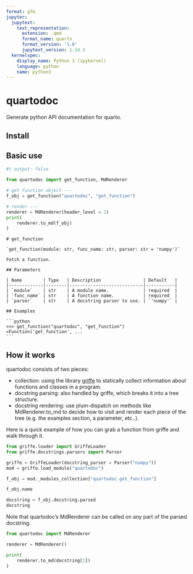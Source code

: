 ```yaml
---
format: gfm
jupyter:
  jupytext:
    text_representation:
      extension: .qmd
      format_name: quarto
      format_version: '1.0'
      jupytext_version: 1.14.1
  kernelspec:
    display_name: Python 3 (ipykernel)
    language: python
    name: python3
---
```


# quartodoc

Generate python API documentation for quarto.

## Install

## Basic use

```python
#| output: false

from quartodoc import get_function, MdRenderer

# get function object ---
f_obj = get_function("quartodoc", "get_function")

# render ---
renderer = MdRenderer(header_level = 1)
print(
    renderer.to_md(f_obj)
)
```


    # get_function

    `get_function(module: str, func_name: str, parser: str = 'numpy')`

    Fetch a function.

    ## Parameters

    | Name        | Type   | Description                | Default   |
    |-------------|--------|----------------------------|-----------|
    | `module`    | str    | A module name.             | required  |
    | `func_name` | str    | A function name.           | required  |
    | `parser`    | str    | A docstring parser to use. | `'numpy'` |

    ## Examples

    ```python
    >>> get_function("quartodoc", "get_function")
    <Function('get_function', ...
    ```



## How it works

quartodoc consists of two pieces:

* collection: using the library [griffe](https://github.com/mkdocstrings/griffe) to statically
collect information about functions and classes in a program.
* docstring parsing: also handled by griffe, which breaks it into a tree structure.
* docstring rendering: use plum-dispatch on methods like MdRenderer.to_md to decide
  how to visit and render each piece of the tree (e.g. the examples section, a parameter, etc..).

Here is a quick example of how you can grab a function from griffe and walk through it.

```python
from griffe.loader import GriffeLoader
from griffe.docstrings.parsers import Parser

griffe = GriffeLoader(docstring_parser = Parser("numpy"))
mod = griffe.load_module("quartodoc")

f_obj = mod._modules_collection["quartodoc.get_function"]
```

```python
f_obj.name
```

```python
docstring = f_obj.docstring.parsed
docstring
```

Note that quartodoc's MdRenderer can be called on any part of the parsed docstring.

```python
from quartodoc import MdRenderer

renderer = MdRenderer()

print(
    renderer.to_md(docstring[1])
)
```



